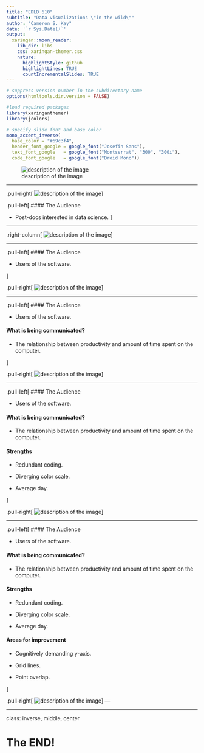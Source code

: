 ```yaml
---
title: "EDLD 610"
subtitle: "Data visualizations \"in the wild\""  
author: "Cameron S. Kay"
date: '`r Sys.Date()`'
output:
  xaringan::moon_reader:
    lib_dir: libs
    css: xaringan-themer.css
    nature:
      highlightStyle: github
      highlightLines: TRUE
      countIncrementalSlides: TRUE
---
```


```r
# suppress version number in the subdirectory name
options(htmltools.dir.version = FALSE)

#load required packages
library(xaringanthemer)
library(jcolors)
```

```r
# specify slide font and base color
mono_accent_inverse(
  base_color = "#69c3f4",
  header_font_google = google_font("Josefin Sans"),
  text_font_google   = google_font("Montserrat", "300", "300i"),
  code_font_google   = google_font("Droid Mono"))
```

![description of the image](images/insight_ds.png)

---

.pull-right[
![description of the image](images/insight_ds.png)
]

.pull-left[
#### The Audience

* Post-docs interested in data science. 
]

---

.right-column[
![description of the image](images/rescue_time.png)
]

---

.pull-left[ 
#### The Audience

* Users of the software. 

]

.pull-right[
![description of the image](images/rescue_time.png)
]

---

.pull-left[ 
#### The Audience

* Users of the software. 

#### What is being communicated?

* The relationship between productivity and amount of time spent on the computer. 

]

.pull-right[
![description of the image](images/rescue_time.png)
]

---

.pull-left[ 
#### The Audience

* Users of the software. 

#### What is being communicated?

* The relationship between productivity and amount of time spent on the computer. 

#### Strengths

* Redundant coding. 

* Diverging color scale.

* Average day.

]

.pull-right[
![description of the image](images/rescue_time.png)
]

---

.pull-left[ 
#### The Audience

* Users of the software. 

#### What is being communicated?

* The relationship between productivity and amount of time spent on the computer. 

#### Strengths

* Redundant coding. 

* Diverging color scale.

* Average day.

#### Areas for improvement

* Cognitively demanding y-axis. 

* Grid lines.

* Point overlap. 

]

.pull-right[
![description of the image](images/rescue_time.png)
]
---


---
class: inverse, middle, center

# The END!
